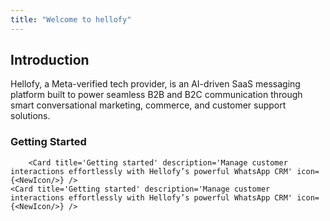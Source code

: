 ```yaml
---
title: "Welcome to hellofy"
---
```


## Introduction

Hellofy, a Meta-verified tech provider, is an AI-driven SaaS messaging platform built to power seamless B2B and B2C communication through smart conversational marketing, commerce, and customer support solutions.

### Getting Started


<div className="w-full grid grid-cols-2 gap-6">

        <Card title='Getting started' description='Manage customer interactions effortlessly with Hellofy’s powerful WhatsApp CRM' icon={<NewIcon/>} />
    <Card title='Getting started' description='Manage customer interactions effortlessly with Hellofy’s powerful WhatsApp CRM' icon={<NewIcon/>} />
</div>